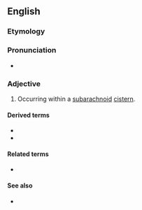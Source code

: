 ==English==

===Etymology===
{{prefix|intra|cisternal|lang=en}}

===Pronunciation===
* {{IPA|/ˌɪntɹəsɪˈstɝnəl/|lang=en}}

===Adjective===
{{en-adj|-}}

# {{lb|en|medicine}} Occurring within a [[subarachnoid]] [[cistern]].

====Derived terms====
* {{l|en|intracisternally}}
* {{l|en|intracisternal A-particle}}

====Related terms====
* {{l|en|intercisternal}}

====See also====
* {{l|en|intrasternal}}